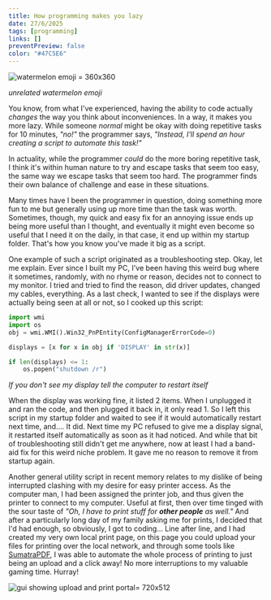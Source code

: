 ```yaml
---
title: How programming makes you lazy
date: 27/6/2025
tags: [programming]
links: []
preventPreview: false
color: "#47C5E6"
---
```

![watermelon emoji = 360x360](/how-programming-makes-you-lazy/melon.svg)

*unrelated watermelon emoji*

You know, from what I've experienced, having the ability to code actually *changes* the way you think about inconveniences. In a way, it makes you more lazy. While someone *normal* might be okay with doing repetitive tasks for 10 minutes, *"no!"* the programmer says, *"Instead, I'll spend an hour creating a script to automate this task!"*

In actuality, while the programmer *could* do the more boring repetitive task, I think it's within human nature to try and escape tasks that seem too easy, the same way we escape tasks that seem too hard. The programmer finds their own balance of challenge and ease in these situations.

Many times have I been the programmer in question, doing something more fun to me but generally using up more time than the task was worth. Sometimes, though, my quick and easy fix for an annoying issue ends up being more useful than I thought, and eventually it might even become so useful that I need it on the daily, in that case, it end up within my startup folder. That's how you know you've made it big as a script.

One example of such a script originated as a troubleshooting step. Okay, let me explain. Ever since I built my PC, I've been having this weird bug where it sometimes, randomly, with no rhyme or reason, decides not to connect to my monitor. I tried and tried to find the reason, did driver updates, changed my cables, everything. As a last check, I wanted to see if the displays were actually being seen at all or not, so I cooked up this script:
```py
import wmi
import os
obj = wmi.WMI().Win32_PnPEntity(ConfigManagerErrorCode=0)

displays = [x for x in obj if 'DISPLAY' in str(x)]

if len(displays) <= 1:
    os.popen("shutdown /r")
```
*If you don't see my display tell the computer to restart itself*

When the display was working fine, it listed 2 items. When I unplugged it and ran the code, and then plugged it back in, it only read 1. So I left this script in my startup folder and waited to see if it would automatically restart next time, and.... It did. Next time my PC refused to give me a display signal, it restarted itself automatically as soon as it had noticed. And while that bit of troubleshooting still didn't get me anywhere, now at least I had a band-aid fix for this weird niche problem. It gave me no reason to remove it from startup again.

Another general utility script in recent memory relates to my dislike of being interrupted clashing with my desire for easy printer access. As the computer man, I had been assigned the printer job, and thus given the printer to connect to my computer. Useful at first, then over time tinged with the sour taste of *"Oh, I have to print stuff for **other people** as well."*
And after a particularly long day of my family asking me for prints, I decided that I'd had enough, so obviously, I got to coding...
Line after line, and I had created my very own local print page, on this page you could upload your files for printing over the local network, and through some tools like [SumatraPDF](https://www.sumatrapdfreader.org/free-pdf-reader), I was able to automate the whole process of printing to just being an upload and a click away! No more interruptions to my valuable gaming time. Hurray!

![gui showing upload and print portal= 720x512](/how-programming-makes-you-lazy/printer.png)
